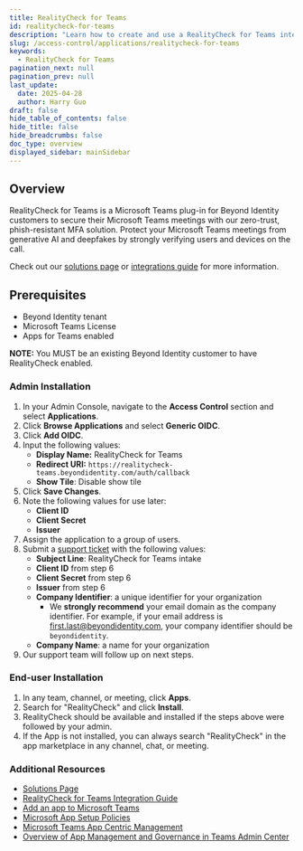 ```yaml
---
title: RealityCheck for Teams
id: realitycheck-for-teams
description: "Learn how to create and use a RealityCheck for Teams integration."
slug: /access-control/applications/realitycheck-for-teams
keywords:
  - RealityCheck for Teams
pagination_next: null
pagination_prev: null
last_update:
  date: 2025-04-28
  author: Harry Guo
draft: false
hide_table_of_contents: false
hide_title: false
hide_breadcrumbs: false
doc_type: overview
displayed_sidebar: mainSidebar
---
```


## Overview

RealityCheck for Teams is a Microsoft Teams plug-in for Beyond Identity customers to secure their Microsoft Teams meetings with our zero-trust, phish-resistant MFA solution. Protect your Microsoft Teams meetings from generative AI and deepfakes by strongly verifying users and devices on the call.

Check out our [solutions page](https://www.beyondidentity.com/solutions/ai-deception-elimination) or [integrations guide](https://support.beyondidentity.com/hc/en-us/articles/30574119964183-RealityCheck-for-Teams-Integration-Guide) for more information.

## Prerequisites

- Beyond Identity tenant
- Microsoft Teams License
- Apps for Teams enabled

**NOTE:** You MUST be an existing Beyond Identity customer to have RealityCheck enabled.

### Admin Installation

1. In your Admin Console, navigate to the **Access Control** section and select **Applications**.
2. Click **Browse Applications** and select **Generic OIDC**.
3. Click **Add OIDC**.
4. Input the following values:
    - **Display Name:** RealityCheck for Teams
    - **Redirect URI:** `https://realitycheck-teams.beyondidentity.com/auth/callback`
    - **Show Tile**: Disable show tile
5. Click **Save Changes**.
6. Note the following values for use later:
    - **Client ID**
    - **Client Secret**
    - **Issuer**
7. Assign the application to a group of users.
8. Submit a [support ticket](https://support.beyondidentity.com/hc/en-us/requests/new) with the following values:
    - **Subject Line**: RealityCheck for Teams intake
    - **Client ID** from step 6
    - **Client Secret** from step 6
    - **Issuer** from step 6
    - **Company Identifier**: a unique identifier for your organization
       - We **strongly recommend** your email domain as the company identifier. For example, if your email address is first.last@beyondidentity.com, your company identifier should be `beyondidentity`.
    - **Company Name**: a name for your organization
9. Our support team will follow up on next steps.

### End-user Installation

1. In any team, channel, or meeting, click **Apps**.
2. Search for "RealityCheck" and click **Install**.
3. RealityCheck should be available and installed if the steps above were followed by your admin.
4. If the App is not installed, you can always search "RealityCheck" in the app marketplace in any channel, chat, or meeting.

### Additional Resources

- [Solutions Page](https://www.beyondidentity.com/solutions/ai-deception-elimination)
- [RealityCheck for Teams Integration Guide](https://support.beyondidentity.com/hc/en-us/articles/30574119964183-RealityCheck-for-Teams-Integration-Guide)
- [Add an app to Microsoft Teams](https://support.microsoft.com/en-us/office/add-an-app-to-microsoft-teams-b2217706-f7ed-4e64-8e96-c413afd02f77)
- [Microsoft App Setup Policies](https://learn.microsoft.com/en-us/microsoftteams/teams-app-setup-policies?WT.mc_id=TeamsAdminCenterCSH)
- [Microsoft Teams App Centric Management](https://learn.microsoft.com/en-us/microsoftteams/install-teams-apps#install-apps-using-app-centric-management)
- [Overview of App Management and Governance in Teams Admin Center](https://learn.microsoft.com/en-us/microsoftteams/manage-apps)